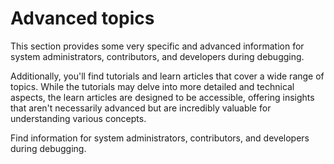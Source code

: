 
# Advanced topics

This section provides some very specific and advanced information for system administrators, contributors, and developers during debugging. 

Additionally, you'll find tutorials and learn articles that cover a wide range of topics. While the tutorials may delve into more detailed and technical aspects, the learn articles are designed to be accessible, offering insights that aren't necessarily advanced but are incredibly valuable for understanding various concepts.

<Callout type="info" emoji="🔍">
Find information for system administrators, contributors, and developers during debugging.
</Callout>

<div className="grid grid-cols-1 md:grid-cols-2 lg:grid-cols-3 pt-12">
  <Tile
    title="Validator Nodes"
    description="Advanced insights into running and maintaining validator nodes."
    href="/advanced-topics/validator-nodes"
  />
  <Tile
    title="API Endpoints"
    description="Detailed information on how to interact with ICON API endpoints."
    href="/advanced-topics/api-endpoints"
  />
  <Tile
    title="Goloop"
    description="Explore the Goloop module for running a node on the ICON network."
    href="/advanced-topics/goloop"
  />
  <Tile
    title="Tutorials"
    description="Tutorials for developers and system administrators."
    href="/advanced-topics/tutorials"
  />
  <Tile
    title="Learn"
    description="Learn articles for advanced users"
    href="/advanced-topics/learn"
  />
  <Tile
    title="Emergency Fund"
    description="ICON's emergency fund and how it works."
    href="/advanced-topics/emergency-fund"
  />
  <Tile
    title="Security"
    description="Best practices and strategies to secure your ICON network operations."
    href="/advanced-topics/security"
  />
  
</div>
